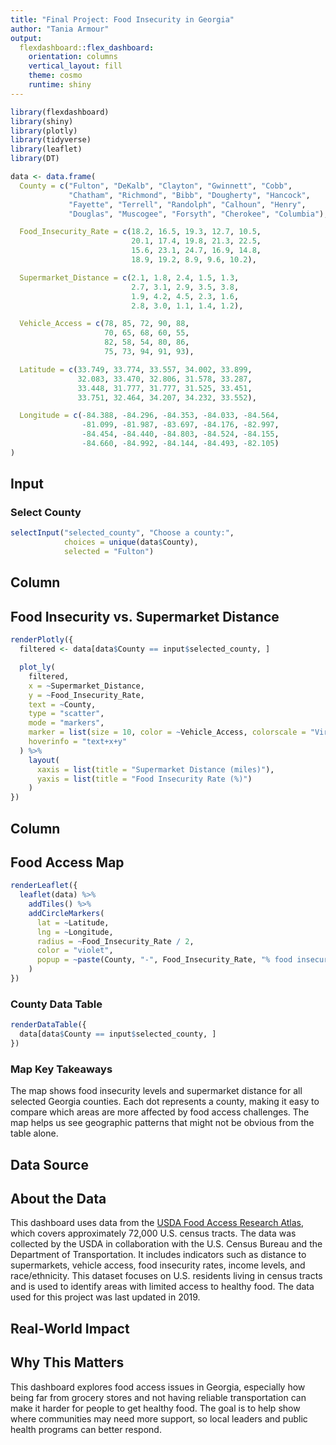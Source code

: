 ---
title: "Final Project: Food Insecurity in Georgia"
author: "Tania Armour"
output: 
  flexdashboard::flex_dashboard:
    orientation: columns
    vertical_layout: fill
    theme: cosmo
    runtime: shiny
---

```{r setup, include=FALSE}
library(flexdashboard)
library(shiny)
library(plotly)
library(tidyverse)
library(leaflet)
library(DT)

data <- data.frame(
  County = c("Fulton", "DeKalb", "Clayton", "Gwinnett", "Cobb", 
             "Chatham", "Richmond", "Bibb", "Dougherty", "Hancock", 
             "Fayette", "Terrell", "Randolph", "Calhoun", "Henry", 
             "Douglas", "Muscogee", "Forsyth", "Cherokee", "Columbia"),

  Food_Insecurity_Rate = c(18.2, 16.5, 19.3, 12.7, 10.5, 
                           20.1, 17.4, 19.8, 21.3, 22.5, 
                           15.6, 23.1, 24.7, 16.9, 14.8, 
                           18.9, 19.2, 8.9, 9.6, 10.2),

  Supermarket_Distance = c(2.1, 1.8, 2.4, 1.5, 1.3, 
                           2.7, 3.1, 2.9, 3.5, 3.8, 
                           1.9, 4.2, 4.5, 2.3, 1.6, 
                           2.8, 3.0, 1.1, 1.4, 1.2),

  Vehicle_Access = c(78, 85, 72, 90, 88, 
                     70, 65, 68, 60, 55, 
                     82, 58, 54, 80, 86, 
                     75, 73, 94, 91, 93),

  Latitude = c(33.749, 33.774, 33.557, 34.002, 33.899, 
               32.083, 33.470, 32.806, 31.578, 33.287, 
               33.448, 31.777, 31.777, 31.525, 33.451, 
               33.751, 32.464, 34.207, 34.232, 33.552),

  Longitude = c(-84.388, -84.296, -84.353, -84.033, -84.564, 
                -81.099, -81.987, -83.697, -84.176, -82.997, 
                -84.454, -84.440, -84.803, -84.524, -84.155, 
                -84.660, -84.992, -84.144, -84.493, -82.105)
)
```

Input {.sidebar}
-----------------------------------------------------------------------

### Select County

```{r}
selectInput("selected_county", "Choose a county:", 
            choices = unique(data$County), 
            selected = "Fulton")
```

Column {data-width=650}
-----------------------------------------------------------------------

## Food Insecurity vs. Supermarket Distance

```{r}
renderPlotly({
  filtered <- data[data$County == input$selected_county, ]

  plot_ly(
    filtered,
    x = ~Supermarket_Distance,
    y = ~Food_Insecurity_Rate,
    text = ~County,
    type = "scatter",
    mode = "markers",
    marker = list(size = 10, color = ~Vehicle_Access, colorscale = "Viridis"),
    hoverinfo = "text+x+y"
  ) %>%
    layout(
      xaxis = list(title = "Supermarket Distance (miles)"),
      yaxis = list(title = "Food Insecurity Rate (%)")
    )
})
```

Column {data-width=350}
-----------------------------------------------------------------------

## Food Access Map

```{r}
renderLeaflet({
  leaflet(data) %>% 
    addTiles() %>% 
    addCircleMarkers(
      lat = ~Latitude, 
      lng = ~Longitude, 
      radius = ~Food_Insecurity_Rate / 2,
      color = "violet",
      popup = ~paste(County, "-", Food_Insecurity_Rate, "% food insecurity,", Supermarket_Distance, "miles to supermarket")
    )
})
```

### County Data Table

```{r}
renderDataTable({
  data[data$County == input$selected_county, ]
})
```

### Map Key Takeaways

The map shows food insecurity levels and supermarket distance for all selected Georgia counties. Each dot represents a county, making it easy to compare which areas are more affected by food access challenges. The map helps us see geographic patterns that might not be obvious from the table alone.

Data Source {.tabset}
-----------------------------------------------------------------------

## About the Data

This dashboard uses data from the [USDA Food Access Research Atlas](https://www.ers.usda.gov/data-products/food-access-research-atlas/), which covers approximately 72,000 U.S. census tracts. The data was collected by the USDA in collaboration with the U.S. Census Bureau and the Department of Transportation. It includes indicators such as distance to supermarkets, vehicle access, food insecurity rates, income levels, and race/ethnicity. This dataset focuses on U.S. residents living in census tracts and is used to identify areas with limited access to healthy food. The data used for this project was last updated in 2019.

Real-World Impact {.tabset}
-----------------------------------------------------------------------

## Why This Matters

This dashboard explores food access issues in Georgia, especially how being far from grocery stores and not having reliable transportation can make it harder for people to get healthy food. The goal is to help show where communities may need more support, so local leaders and public health programs can better respond.
